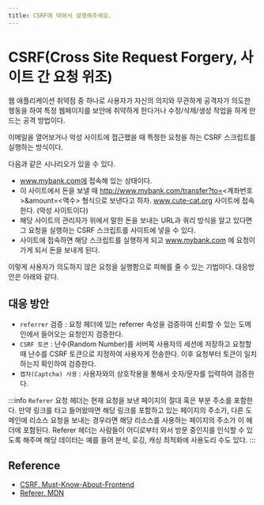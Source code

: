 ```yaml
---
title: CSRF에 대해서 설명해주세요.
---
```


# CSRF(Cross Site Request Forgery, 사이트 간 요청 위조)

웹 애플리케이션 취약점 중 하나로 사용자가 자신의 의지와 무관하게 공격자가 의도한
행동을 하여 특정 웹페이지를 보안에 취약하게 한다거나 수정/삭제/생성 작업을 하게
만드는 공격 방법이다.

이메일을 열어보거나 악성 사이트에 접근했을 때 특정한 요청을 하는 CSRF 스크립트를
실행하는 방식이다.

다음과 같은 시나리오가 있을 수 있다.

- www.mybank.com에 접속해 있는 상태이다.
- 이 사이트에서 돈을 보낼 때 http://www.mybank.com/transfer?to=<계좌번호>&amount=<액수> 형식으로 보낸다고 하자.
  www.cute-cat.org 사이트에 접속한다. (악성 사이트이다)
- 해당 사이트의 관리자가 위에서 말한 돈을 보내는 URL과 쿼리 방식을 알고 있다면 그 요청을 실행하는 CSRF 스크립트를 사이트에 넣을 수 있다.
- 사이트에 접속하면 해당 스크립트를 실행하게 되고 www.mybank.com 에 요청이 가게 되서 돈을 보내게 된다.

이렇게 사용자가 의도하지 않은 요청을 실행함으로 피해를 줄 수 있는 기법이다. 대응방안은 아래와 같다.

## 대응 방안

- `referrer` 검증 : 요청 헤더에 있는 referrer 속성을 검증하여 신뢰할 수 있는 도메인에서 들어오는 요청인지 검증한다.
- `CSRF 토큰` : 난수(Random Number)를 서버쪽 사용자의 세션에 저장하고 요청할 때 난수를 CSRF 토큰으로 지정하여 사용자게 전송한다. 이후 요청부터 토큰이 일치하는지 확인하여 검증한다.
- `캡챠(Captcha) 사용` : 사용자와의 상호작용을 통해서 숫자/문자를 입력하여 검증한다.

:::info
`Referer` 요청 헤더는 현재 요청을 보낸 페이지의 절대 혹은 부분 주소를 포함한다.
만약 링크를 타고 들어왔따면 해당 링크를 포함하고 있는 페이지의 주소가, 다른 도메인에
리소스 요청을 보내는 경우라면 해당 리소스를 사용하는 페이지의 주소가 이 헤더에 포함된다.
Referer 헤더는 사람들이 어디로부터 와서 방문 중인지를 인식할 수 있도록 해주며
해당 데이터는 예를 들어 분석, 로깅, 캐싱 최적화에 사용도리 수도 있다.
:::

## Reference

- [CSRF. Must-Know-About-Frontend](https://github.com/baeharam/Must-Know-About-Frontend/blob/main/Notes/security/xss-csrf.md)
- [Referer. MDN](https://developer.mozilla.org/ko/docs/Web/HTTP/Headers/Referer)
